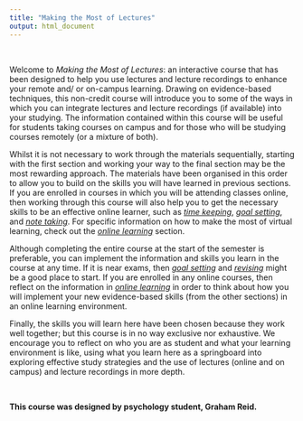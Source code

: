 ```yaml
---
title: "Making the Most of Lectures"
output: html_document
---
```


<br>

Welcome to _Making the Most of Lectures_: an interactive course that has been designed to help you use lectures and lecture recordings to enhance your remote and/ or on-campus learning. Drawing on evidence-based techniques, this non-credit course will introduce you to some of the ways in which you can integrate lectures and lecture recordings (if available) into your studying. The information contained within this course will be useful for students taking courses on campus and for those who will be studying courses remotely (or a mixture of both). 

Whilst it is not necessary to work through the materials sequentially, starting with the first section and working your way to the final section may be the most rewarding approach. The materials have been organised in this order to allow you to build on the skills you will have learned in previous sections. If you are enrolled in courses in which you will be attending classes online, then working through this course will also help you to get the necessary skills to be an effective online learner, such as [_time keeping_](https://g33h3m.github.io/MakingtheMostofLectures/Time_Keeping.html), [_goal setting_](https://g33h3m.github.io/MakingtheMostofLectures/Goal_Setting.html), and [_note taking_](https://g33h3m.github.io/MakingtheMostofLectures/Note_Taking.html). For specific information on how to make the most of virtual learning, check out the [_online learning_](https://g33h3m.github.io/MakingtheMostofLectures/Online_Learning.html) section.  

Although completing the entire course at the start of the semester is preferable, you can implement the information and skills you learn in the course at any time. If it is near exams, then [_goal setting_](https://g33h3m.github.io/MakingtheMostofLectures/Goal_Setting.html) and [_revising_](https://g33h3m.github.io/MakingtheMostofLectures/Revising.html) might be a good place to start. If you are enrolled in any online courses, then reflect on the information in [_online learning_](https://g33h3m.github.io/MakingtheMostofLectures/Online_Learning.html) in order to think about how you will implement your new evidence-based skills (from the other sections) in an online learning environment. 

Finally, the skills you will learn here have been chosen because they work well together; but this course is in no way exclusive nor exhaustive. We encourage you to reflect on who you are as student and what your learning environment is like, using what you learn here as a springboard into exploring effective study strategies and the use of lectures (online and on campus) and lecture recordings in more depth.

<br>

**This course was designed by psychology student, Graham Reid.**